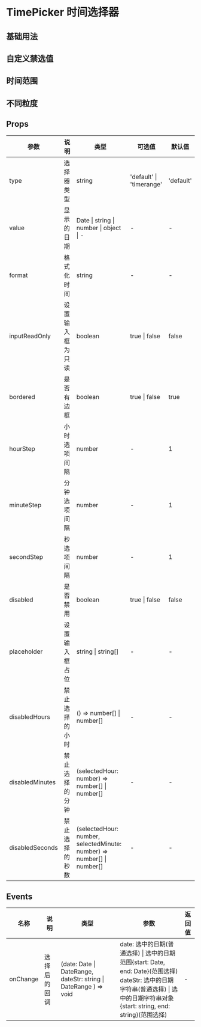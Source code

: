 # TimePicker 时间选择器

## 基础用法


<DemoBase />

## 自定义禁选值


<DemoDisable />

## 时间范围


<DemoRange />


## 不同粒度


<DemoFormat />

## Props

| 参数            | 说明               | 类型                                                                   | 可选值                   | 默认值    |
| --------------- | ------------------ | ---------------------------------------------------------------------- | ------------------------ | --------- |
| type            | 选择器类型         | string                                                                 | 'default' \| 'timerange' | 'default' |
| value           | 显示的日期         | Date \| string \| number \| object \| -                                | -                        | -         |
| format          | 格式化时间         | string                                                                 | -                        | -         |
| inputReadOnly          | 设置输入框为只读                           | boolean                                                          | true \| false                                                                                                                                                                                        | false       |
| bordered            | 是否有边框                                                                                               | boolean                                                              | true \| false                                                |             true                                                          |
| hourStep        | 小时选项间隔       | number                                                                 | -                        | 1         |
| minuteStep      | 分钟选项间隔       | number                                                                 | -                        | 1         |
| secondStep      | 秒选项间隔         | number                                                                 | -                        | 1         |
| disabled        | 是否禁用           | boolean                                                                | true \| false            | false     |
| placeholder     | 设置输入框占位     | string \| string[]                                                     | -                        | -         |
| disabledHours   | 禁止选择的小时     | () => number[] \| number[]                                             | -                        | -         |
| disabledMinutes | 禁止选择的分钟     | (selectedHour: number) => number[] \| number[]                         | -                        | -         |
| disabledSeconds | 禁止选择的秒数     | (selectedHour: number, selectedMinute: number) => number[] \| number[] | -                        | -         |

## Events

| 名称     | 说明         | 类型                                                             | 参数                                                                                                                               | 返回值 |
| -------- | ------------ | ---------------------------------------------------------------- | ---------------------------------------------------------------------------------------------------------------------------------- | ------ |
| onChange | 选择后的回调 | (date: Date \| DateRange, dateStr: string \| DateRange ) => void | date: 选中的日期(普通选择) \| 选中的日期范围{start: Date, end: Date}(范围选择) <br/> dateStr: 选中的日期字符串(普通选择) \| 选中的日期字符串对象{start: string, end: string}(范围选择) | -      |
